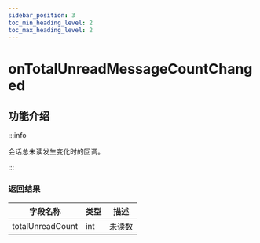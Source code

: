 ```yaml
---
sidebar_position: 3
toc_min_heading_level: 2
toc_max_heading_level: 2
---
```


# onTotalUnreadMessageCountChanged

## 功能介绍

:::info

会话总未读发生变化时的回调。

:::

### 返回结果

| 字段名称 | 类型                                                   | 描述     |
| ---- | ------------------------------------------------------ | -------- |
| totalUnreadCount | int  | 未读数 |
